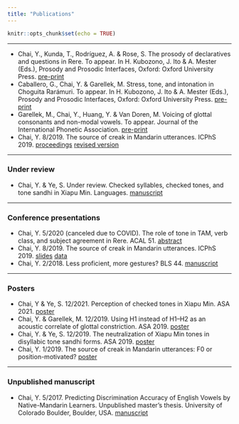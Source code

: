 ```yaml
---
title: "Publications"
---
```

```r
knitr::opts_chunk$set(echo = TRUE)

```

***
* Chai, Y., Kunda, T., Rodríguez, A. & Rose, S. The prosody of declaratives and
questions in Rere. To appear. In H. Kubozono, J. Ito & A. Mester (Eds.), Prosody and Prosodic Interfaces, Oxford: Oxford University Press. [pre-print](file/Chai_et_al_The_Prosody_of_Questions_in_Rere.pdf)
* Caballero, G., Chai, Y. & Garellek, M. Stress, tone, and intonation in Choguita Rarámuri. To appear. In H. Kubozono, J. Ito & A. Mester (Eds.), Prosody and Prosodic Interfaces, Oxford: Oxford University Press. [pre-print](file/Caballero_et_al_Raramuri_prosody.pdf)
* Garellek, M., Chai, Y., Huang, Y. & Van Doren, M. Voicing of glottal consonants and non-modal vowels. To appear. Journal of the International Phonetic Association. [pre-print](https://osf.io/rs89n/)
* Chai, Y. 8/2019. The source of creak in Mandarin utterances. ICPhS 2019. [proceedings](file/Chai_Mandarin_creak_icphs2019.pdf) [revised version](https://escholarship.org/uc/item/8mg0x5pb#main)

***
### Under review
* Chai, Y. & Ye, S. Under review. Checked syllables, checked tones, and tone sandhi in Xiapu Min. Languages. [manuscript](file/XM_checked_tone_YC_YS.pdf)


***


### Conference presentations
* Chai, Y. 5/2020 (canceled due to COVID). The role of tone in TAM, verb class, and subject agreement in Rere. ACAL 51. [abstract](file/Chai_ACAL_abstract.pdf)
* Chai, Y. 8/2019. The source of creak in Mandarin utterances. ICPhS 2019. [slides](file/slides_icphs2019_yc.pdf) [data](https://doi.org/10.17605/OSF.IO/XR8D7)
* Chai, Y. 2/2018. Less proficient, more gestures? BLS 44. [manuscript](file/manuscript_bls_yc.pdf)


***

### Posters
* Chai, Y & Ye, S. 12/2021. Perception of checked tones in Xiapu Min. ASA 2021. [poster](file/Chai_ASA_F2021_print.pdf)
* Chai, Y. & Garellek, M. 12/2019. Using H1 instead of H1–H2 as an acoustic correlate of glottal constriction. ASA 2019. [poster](file/Chai_Garellek_ASA_F2019.pdf)
* Chai, Y. & Ye, S. 12/2019. The neutralization of Xiapu Min tones in disyllabic tone sandhi forms. ASA 2019. [poster](file/Chai_ASA_F2019_print.pdf)
* Chai, Y. 1/2019. The source of creak in Mandarin utterances: F0 or position-motivated? [poster](file/poster_lsa2019_yc.pdf)

***

### Unpublished manuscript
* Chai, Y. 5/2017. Predicting Discrimination Accuracy of English Vowels by Native-Mandarin Learners. Unpublished master's thesis. University of Colorado Boulder, Boulder, USA. [manuscript](https://escholarship.org/uc/item/44b0m25r)
